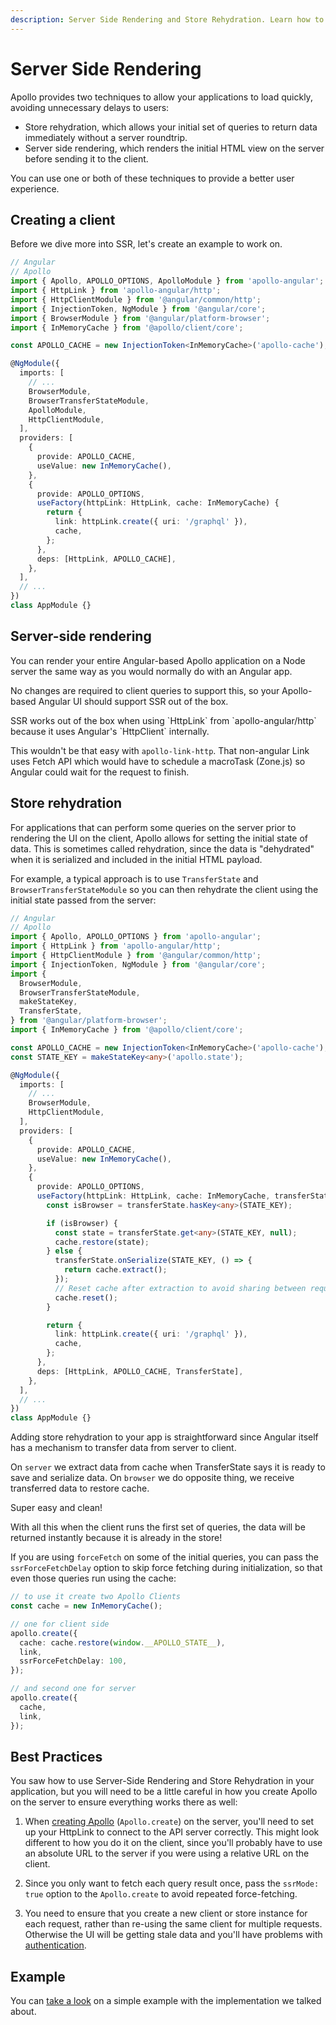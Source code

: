 ```yaml
---
description: Server Side Rendering and Store Rehydration. Learn how to use Apollo with Angular.
---
```



# Server Side Rendering

Apollo provides two techniques to allow your applications to load quickly, avoiding unnecessary
delays to users:

- Store rehydration, which allows your initial set of queries to return data immediately without a
  server roundtrip.
- Server side rendering, which renders the initial HTML view on the server before sending it to the
  client.

You can use one or both of these techniques to provide a better user experience.

## Creating a client

Before we dive more into SSR, let's create an example to work on.

```typescript
// Angular
// Apollo
import { Apollo, APOLLO_OPTIONS, ApolloModule } from 'apollo-angular';
import { HttpLink } from 'apollo-angular/http';
import { HttpClientModule } from '@angular/common/http';
import { InjectionToken, NgModule } from '@angular/core';
import { BrowserModule } from '@angular/platform-browser';
import { InMemoryCache } from '@apollo/client/core';

const APOLLO_CACHE = new InjectionToken<InMemoryCache>('apollo-cache');

@NgModule({
  imports: [
    // ...
    BrowserModule,
    BrowserTransferStateModule,
    ApolloModule,
    HttpClientModule,
  ],
  providers: [
    {
      provide: APOLLO_CACHE,
      useValue: new InMemoryCache(),
    },
    {
      provide: APOLLO_OPTIONS,
      useFactory(httpLink: HttpLink, cache: InMemoryCache) {
        return {
          link: httpLink.create({ uri: '/graphql' }),
          cache,
        };
      },
      deps: [HttpLink, APOLLO_CACHE],
    },
  ],
  // ...
})
class AppModule {}
```

## Server-side rendering

You can render your entire Angular-based Apollo application on a Node server the same way as you
would normally do with an Angular app.

No changes are required to client queries to support this, so your Apollo-based Angular UI should
support SSR out of the box.

<Callout>
SSR works out of the box when using `HttpLink` from `apollo-angular/http` because it uses Angular's `HttpClient` internally.

This wouldn't be that easy with `apollo-link-http`. That non-angular Link uses Fetch API which would
have to schedule a macroTask (Zone.js) so Angular could wait for the request to finish.

</Callout>

## Store rehydration

For applications that can perform some queries on the server prior to rendering the UI on the
client, Apollo allows for setting the initial state of data. This is sometimes called rehydration,
since the data is "dehydrated" when it is serialized and included in the initial HTML payload.

For example, a typical approach is to use `TransferState` and `BrowserTransferStateModule` so you
can then rehydrate the client using the initial state passed from the server:

```typescript
// Angular
// Apollo
import { Apollo, APOLLO_OPTIONS } from 'apollo-angular';
import { HttpLink } from 'apollo-angular/http';
import { HttpClientModule } from '@angular/common/http';
import { InjectionToken, NgModule } from '@angular/core';
import {
  BrowserModule,
  BrowserTransferStateModule,
  makeStateKey,
  TransferState,
} from '@angular/platform-browser';
import { InMemoryCache } from '@apollo/client/core';

const APOLLO_CACHE = new InjectionToken<InMemoryCache>('apollo-cache');
const STATE_KEY = makeStateKey<any>('apollo.state');

@NgModule({
  imports: [
    // ...
    BrowserModule,
    HttpClientModule,
  ],
  providers: [
    {
      provide: APOLLO_CACHE,
      useValue: new InMemoryCache(),
    },
    {
      provide: APOLLO_OPTIONS,
      useFactory(httpLink: HttpLink, cache: InMemoryCache, transferState: TransferState) {
        const isBrowser = transferState.hasKey<any>(STATE_KEY);

        if (isBrowser) {
          const state = transferState.get<any>(STATE_KEY, null);
          cache.restore(state);
        } else {
          transferState.onSerialize(STATE_KEY, () => {
            return cache.extract();
          });
          // Reset cache after extraction to avoid sharing between requests
          cache.reset();
        }

        return {
          link: httpLink.create({ uri: '/graphql' }),
          cache,
        };
      },
      deps: [HttpLink, APOLLO_CACHE, TransferState],
    },
  ],
  // ...
})
class AppModule {}
```

Adding store rehydration to your app is straightforward since Angular itself has a mechanism to
transfer data from server to client.

On `server` we extract data from cache when TransferState says it is ready to save and serialize
data. On `browser` we do opposite thing, we receive transferred data to restore cache.

Super easy and clean!

With all this when the client runs the first set of queries, the data will be returned instantly
because it is already in the store!

If you are using `forceFetch` on some of the initial queries, you can pass the `ssrForceFetchDelay`
option to skip force fetching during initialization, so that even those queries run using the cache:

```typescript
// to use it create two Apollo Clients
const cache = new InMemoryCache();

// one for client side
apollo.create({
  cache: cache.restore(window.__APOLLO_STATE__),
  link,
  ssrForceFetchDelay: 100,
});

// and second one for server
apollo.create({
  cache,
  link,
});
```

## Best Practices

You saw how to use Server-Side Rendering and Store Rehydration in your application, but you will
need to be a little careful in how you create Apollo on the server to ensure everything works there
as well:

1. When [creating Apollo](../get-started) (`Apollo.create`) on the server, you'll need to set up
   your HttpLink to connect to the API server correctly. This might look different to how you do it
   on the client, since you'll probably have to use an absolute URL to the server if you were using
   a relative URL on the client.

1. Since you only want to fetch each query result once, pass the `ssrMode: true` option to the
   `Apollo.create` to avoid repeated force-fetching.

1. You need to ensure that you create a new client or store instance for each request, rather than
   re-using the same client for multiple requests. Otherwise the UI will be getting stale data and
   you'll have problems with [authentication](../recipes/authentication).

## Example

You can [take a look](https://github.com/kamilkisiela/apollo-angular-ssr) on a simple example with
the implementation we talked about.
